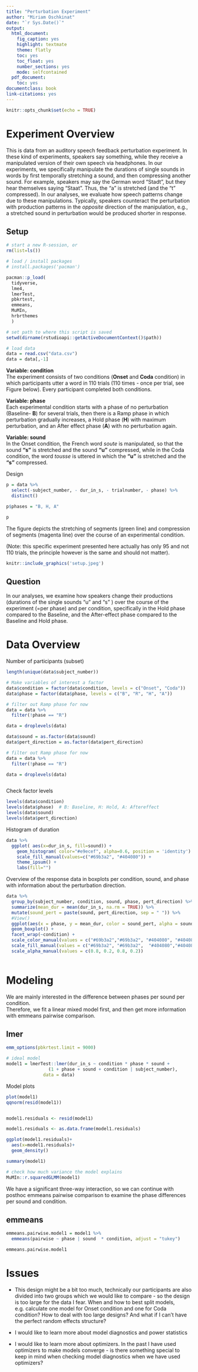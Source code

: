 ```yaml
---
title: "Perturbation Experiment"
author: "Miriam Oschkinat"
date: "`r Sys.Date()`"
output:
  html_document:
    fig_caption: yes
    highlight: textmate
    theme: flatly
    toc: yes
    toc_float: yes
    number_sections: yes
    mode: selfcontained
  pdf_document:
    toc: yes
documentclass: book
link-citations: yes
---
```


```r
knitr::opts_chunk$set(echo = TRUE)
```

# Experiment Overview

This is data from an auditory speech feedback perturbation experiment. In these kind of experiments, speakers say something, while they receive a manipulated version of their own speech via headphones. In our experiments, we specifically manipulate the durations of single sounds in words by first temporally stretching a sound, and then compressing another sound. For example, speakers may say the German word "Stadt", but they hear themselves saying "Staat". Thus, the "a" is stretched (and the "t" compressed). In our analyses, we evaluate how speech patterns change due to these manipulations. Typically, speakers counteract the perturbation with production patterns in the *opposite* direction of the manipulation, e.g., a stretched sound in perturbation would be produced shorter in response.

## Setup  
```r

# start a new R-session, or
rm(list=ls())

# load / install packages
# install.packages('pacman')

pacman::p_load(
  tidyverse,
  lme4,
  lmerTest,
  pbkrtest,
  emmeans,
  MuMIn,
  hrbrthemes
  )

# set path to where this script is saved
setwd(dirname(rstudioapi::getActiveDocumentContext()$path))

# load data
data = read.csv("data.csv")
data = data[,-1]

```
**Variable: condition**   
The experiment consists of two conditions (**Onset** and **Coda** condition) in which participants utter a word in 110 trials (110 times - once per trial, see Figure below). Every participant completed both conditions.
  
**Variable: phase**  
Each experimental condition starts with a phase of no perturbation (Baseline- **B**) for several trials, then there is a Ramp phase in which perturbation gradually increases, a Hold phase (**H**) with maximum perturbation, and an After effect phase (**A**) with no perturbation again.  
  
**Variable: sound**  
In the Onset condition, the French word *soute* is manipulated, so that the sound **"s"** is stretched and the sound **"u"** compressed, while in the Coda condition, the word *tousse* is uttered in which the **"u"** is stretched and the **"s"** compressed.  


Design
```r
p = data %>%
  select(-subject_number, - dur_in_s, - trialnumber, - phase) %>%
  distinct()

p$phases = "B, H, A"

p
```

The figure depicts the stretching of segments (green line) and compression of segments (magenta line) over the course of an experimental condition.

(Note: this specific experiment presented here actually has only 95 and not 110 trials, the principle however is the same and should not matter).

```r
knitr::include_graphics('setup.jpeg')
```

## Question

In our analyses, we examine how speakers change their productions (durations of the single sounds "u" and "s" ) over the course of the experiment (=per phase) and per condition, specifically in the Hold phase compared to the Baseline, and the After-effect phase compared to the Baseline and Hold phase.


# Data Overview

Number of participants (subset)

```r
length(unique(data$subject_number))
```

```r
# Make variables of interest a factor
data$condition = factor(data$condition, levels = c("Onset", "Coda"))
data$phase = factor(data$phase, levels = c("B", "R", "H", "A"))

# filter out Ramp phase for now 
data = data %>%
  filter(!phase == "R")

data = droplevels(data)

data$sound = as.factor(data$sound)
data$pert_direction = as.factor(data$pert_direction)

# filter out Ramp phase for now 
data = data %>%
  filter(!phase == "R")

data = droplevels(data)



```

Check factor levels
```r

levels(data$condition)
levels(data$phase)  # B: Baseline, H: Hold, A: Aftereffect
levels(data$sound)
levels(data$pert_direction)


```
Histogram of duration 

```r
data %>%
  ggplot( aes(x=dur_in_s, fill=sound)) +
    geom_histogram( color="#e9ecef", alpha=0.6, position = 'identity') +
    scale_fill_manual(values=c("#69b3a2", "#404080")) +
    theme_ipsum() +
    labs(fill="")
```

Overview of the response data in boxplots per condition, sound, and phase with information about the perturbation direction.   

```r

data %>%
  group_by(subject_number, condition, sound, phase, pert_direction) %>%
  summarize(mean_dur = mean(dur_in_s, na.rm = TRUE)) %>%
  mutate(sound_pert = paste(sound, pert_direction, sep = " ")) %>%
  #View()
  ggplot(aes(x = phase, y = mean_dur, color = sound_pert, alpha = sound_pert, fill = sound_pert)) +
  geom_boxplot() +
  facet_wrap(~condition) +
  scale_color_manual(values = c("#69b3a2","#69b3a2", "#404080", "#404080")) +
  scale_fill_manual(values = c("#69b3a2", "#69b3a2",  "#404080","#404080")) +
  scale_alpha_manual(values = c(0.8, 0.2, 0.8, 0.2))
 
```

# Modeling
We are mainly interested in the difference between phases per sound per condition.  
Therefore, we fit a linear mixed model first, and then get more information with emmeans pairwise comparison. 

## lmer
```r
emm_options(pbkrtest.limit = 9000)

# ideal model
model1 = lmerTest::lmer(dur_in_s ~ condition * phase * sound +
                (1 + phase + sound + condition | subject_number),
              data = data)


```

Model plots
```r
plot(model1)
qqnorm(resid(model1))


model1.residuals <- resid(model1)

model1.residuals <- as.data.frame(model1.residuals)

ggplot(model1.residuals)+
  aes(x=model1.residuals)+
  geom_density()
```

```r
summary(model1)

# check how much variance the model explains
MuMIn::r.squaredGLMM(model1)
```

We have a significant three-way interaction, so we can continue with posthoc emmeans pairwise comparison to examine the phase differences per sound and condition.  

## emmeans
```r

emmeans.pairwise.model1 = model1 %>%
  emmeans(pairwise ~ phase | sound  * condition, adjust = "tukey")

emmeans.pairwise.model1

```

# Issues

+ This design might be a bit too much, technically our participants are also divided into two groups which we would like to compare - so the design is too large for the data I fear. When and how to best split models, e.g. calculate one model for Onset condition and one for Coda condition? How to deal with too large designs? And what if I can't have the perfect random effects structure?

+ I would like to learn more about model diagnostics and power statistics

+ I would like to learn more about optimizers. In the past I have used optimizers to make models converge - is there something special to keep in mind when checking model diagnostics when we have used optimizers?  